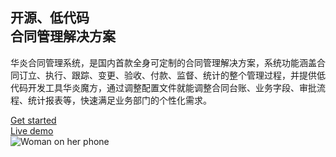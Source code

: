 
  <main class="lg:relative">
    <div class="mx-auto max-w-7xl w-full pt-16 pb-20 text-center lg:py-48 lg:text-left">
      <div class="px-4 lg:w-1/2 sm:px-8 xl:pr-16">
        <h2 class="text-4xl tracking-tight leading-10 font-extrabold text-gray-900 sm:text-5xl sm:leading-none md:text-6xl lg:text-5xl xl:text-6xl">
          开源、低代码
          <br/>
          <span class="text-indigo-600">合同管理解决方案</span>
        </h2>
        <p class="mt-3 mx-auto text-lg text-gray-500 sm:text-xl md:mt-5">
          华炎合同管理系统，是国内首款全身可定制的合同管理解决方案，系统功能涵盖合同订立、执行、跟踪、变更、验收、付款、监督、统计的整个管理过程，并提供低代码开发工具华炎魔方，通过调整配置文件就能调整合同台账、业务字段、审批流程、统计报表等，快速满足业务部门的个性化需求。
        </p>
        <div class="mt-10 sm:flex sm:justify-center lg:justify-start">
          <div class="rounded-md shadow">
            <a href="#" class="w-full flex items-center justify-center px-8 py-3 border border-transparent text-base leading-6 font-medium rounded-md text-white bg-indigo-600 hover:bg-indigo-500 focus:outline-none focus:border-indigo-700 focus:shadow-outline-indigo transition duration-150 ease-in-out md:py-4 md:text-lg md:px-10">
              Get started
            </a>
          </div>
          <div class="mt-3 rounded-md shadow sm:mt-0 sm:ml-3">
            <a href="#" class="w-full flex items-center justify-center px-8 py-3 border border-transparent text-base leading-6 font-medium rounded-md text-indigo-600 bg-white hover:text-indigo-500 focus:outline-none focus:border-indigo-300 focus:shadow-outline-indigo transition duration-150 ease-in-out md:py-4 md:text-lg md:px-10">
              Live demo
            </a>
          </div>
        </div>
      </div>
    </div>
    <div class="relative w-full h-64 sm:h-72 md:h-96 lg:absolute lg:inset-y-0 lg:right-0 lg:w-1/2 lg:h-full">
      <img class="absolute inset-0 w-full h-full object-cover" src="https://images.unsplash.com/photo-1520333789090-1afc82db536a?ixlib=rb-1.2.1&ixid=eyJhcHBfaWQiOjEyMDd9&auto=format&fit=crop&w=2102&q=80" alt="Woman on her phone"/>
    </div>
  </main>
